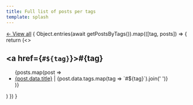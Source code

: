```yaml
---
title: Full list of posts per tags
template: splash
---
```



<a href="" data-view-all>← View all</a>
{
Object.entries(await getPostsByTags()).map(([tag, posts]) => {
return (<><h2 id={tag}><a href={`#${tag}`}>#{tag}</a></h2>

<ul>
{posts.map(post => <li><a href={`/${post.slug}`}>{post.data.title}</a> | {post.data.tags.map(tag => `#${tag}`).join(' ')}</li>)}
</ul>
</>)
})
}


<style>
    {`
        body:not(:has(:target)) a[data-view-all] {
            display: none;
        }

        body:has(:target) h2[id]:not(:target) {
            display: none;
        }
        body:has(:target) h2[id]:not(:target) + ul {
            display: none;
        }
    `}
</style>
